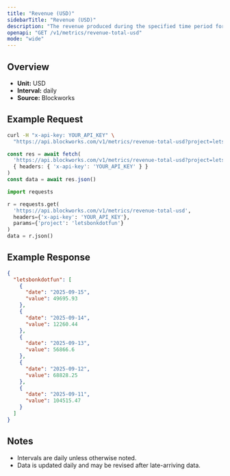 ```yaml
---
title: "Revenue (USD)"
sidebarTitle: "Revenue (USD)"
description: "The revenue produced during the specified time period for given project."
openapi: "GET /v1/metrics/revenue-total-usd"
mode: "wide"
---
```


## Overview

- **Unit:** USD
- **Interval:** daily
- **Source:** Blockworks

## Example Request

<CodeGroup>

```bash cURL
curl -H "x-api-key: YOUR_API_KEY" \
  "https://api.blockworks.com/v1/metrics/revenue-total-usd?project=letsbonkdotfun"
```

```typescript TypeScript
const res = await fetch(
  'https://api.blockworks.com/v1/metrics/revenue-total-usd?project=letsbonkdotfun',
  { headers: { 'x-api-key': 'YOUR_API_KEY' } }
)
const data = await res.json()
```

```python Python
import requests

r = requests.get(
  'https://api.blockworks.com/v1/metrics/revenue-total-usd',
  headers={'x-api-key': 'YOUR_API_KEY'},
  params={'project': 'letsbonkdotfun'}
)
data = r.json()
```

</CodeGroup>

## Example Response

```json
{
  "letsbonkdotfun": [
    {
      "date": "2025-09-15",
      "value": 49695.93
    },
    {
      "date": "2025-09-14",
      "value": 12260.44
    },
    {
      "date": "2025-09-13",
      "value": 56866.6
    },
    {
      "date": "2025-09-12",
      "value": 68828.25
    },
    {
      "date": "2025-09-11",
      "value": 104515.47
    }
  ]
}
```

## Notes
- Intervals are daily unless otherwise noted.
- Data is updated daily and may be revised after late-arriving data.